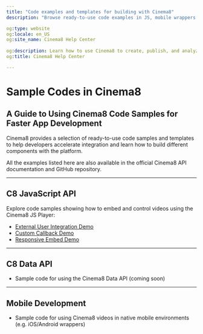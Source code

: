 ```yaml
---
title: "Code examples and templates for building with Cinema8"
description: "Browse ready-to-use code examples in JS, mobile wrappers and API integrations to speed up your development processes. Visit Cinema8."

og:type: website
og:locale: en_US
og:site_name: Cinema8 Help Center
 
og:description: Learn how to use Cinema8 to create, publish, and analyze interactive videos.
og:title: Cinema8 Help Center

---
```



# Sample Codes in Cinema8

## A Guide to Using Cinema8 Code Samples for Faster App Development

Cinema8 provides a selection of ready-to-use code samples and templates to help developers accelerate integration and learn how to build different components with the platform.

<Callout type="info">
All the examples listed here are also available in the official Cinema8 API documentation and GitHub repository.
</Callout>

---

## C8 JavaScript API

Explore code samples showing how to embed and control videos using the Cinema8 JS Player:

- [External User Integration Demo](https://github.com/cinema8/player.js/tree/master/codesamples/c8_js_api_demo_external_user)
- [Custom Callback Demo](https://github.com/cinema8/player.js/tree/master/codesamples/cinema8-js-api-demo-customcallback)
- [Responsive Embed Demo](https://github.com/cinema8/player.js/tree/master/codesamples/cinema8_js_api_demo-responsive)

---

## C8 Data API

- Sample code for using the Cinema8 Data API (coming soon)

---

## Mobile Development

- Sample code for using Cinema8 videos in native mobile environments (e.g. iOS/Android wrappers)

